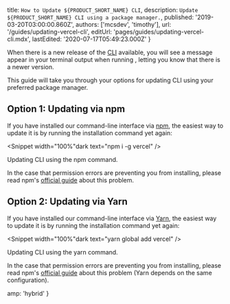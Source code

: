 
  title: `How to Update ${PRODUCT_SHORT_NAME} CLI`,
  description: `Update ${PRODUCT_SHORT_NAME} CLI using a package manager.`,
  published: '2019-03-20T03:00:00.860Z',
  authors: ['mcsdev', 'timothy'],
  url: '/guides/updating-vercel-cli',
  editUrl: 'pages/guides/updating-vercel-cli.mdx',
  lastEdited: '2020-07-17T05:49:23.000Z'
}

When there is a new release of the [<ProductShortName /> CLI](/download) available, you will see a message appear in your terminal output when running <ProductName />, letting you know that there is a newer version.

This guide will take you through your options for updating <ProductShortName /> CLI using your preferred package manager.

## Option 1: Updating via npm

If you have installed our command-line interface via [npm](http://npmjs.org/), the easiest way to update it is by running the installation command yet again:

<Snippet width="100%"dark text="npm i -g vercel" />
<Caption>Updating <ProductShortName /> CLI using the <InlineCode>npm</InlineCode> command.</Caption>

In the case that permission errors are preventing you from installing, please read npm's [official guide](https://docs.npmjs.com/resolving-eacces-permissions-errors-when-installing-packages-globally) about this problem.

## Option 2: Updating via Yarn

If you have installed our command-line interface via [Yarn](https://yarnpkg.com), the easiest way to update it is by running the installation command yet again:

<Snippet width="100%"dark text="yarn global add vercel" />
<Caption>Updating <ProductShortName /> CLI using the <InlineCode>yarn</InlineCode> command.</Caption>

In the case that permission errors are preventing you from installing, please read npm's [official guide](https://docs.npmjs.com/resolving-eacces-permissions-errors-when-installing-packages-globally) about this problem (Yarn depends on the same configuration).


  amp: 'hybrid'
}
